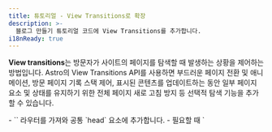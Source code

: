 ```yaml
---
title: 튜토리얼 - View Transitions로 확장
description: >-
  블로그 만들기 튜토리얼 코드에 View Transitions를 추가합니다.
i18nReady: true
---
```



**View transitions**는 방문자가 사이트의 페이지를 탐색할 때 발생하는 상황을 제어하는 ​​방법입니다. Astro의 View Transitions API를 사용하면 부드러운 페이지 전환 및 애니메이션, 방문 페이지 기록 스택 제어, 표시된 콘텐츠를 업데이트하는 동안 일부 페이지 요소 및 상태를 유지하기 위한 전체 페이지 새로 고침 방지 등 선택적 탐색 기능을 추가할 수 있습니다.

<PreCheck>
  - `<ViewTransitions />` 라우터를 가져와 공통 `head` 요소에 추가합니다.
  - 필요할 때 `<script>`를 트리거하기 위해 탐색 프로세스 중 이벤트 리스너를 추가합니다.
  - 전환 지시어를 사용하여 페이지 전환 애니메이션을 추가합니다.
  - 개별 페이지 링크에 대한 클라이언트 측 라우팅을 선택 해제합니다.
</PreCheck>

## 필요 조건

**공통 기본 레이아웃 또는 `<Head />` 컴포넌트가 있는 기존 Astro 프로젝트**가 필요합니다.

이 튜토리얼에서는 [블로그 만들기 튜토리얼의 완성된 프로젝트](https://github.com/withastro/blog-tutorial-demo)를 사용하여 기존 Astro 프로젝트에 view transitions (클라이언트 측 라우팅)를 추가하는 방법을 보여줍니다. 해당 코드베이스를 로컬에 포크하여 사용하거나 [StackBlitz에서 블로그 튜토리얼 코드를 편집](https://stackblitz.com/github/withastro/blog-tutorial-demo/tree/complete?file=src%2Fpages%2Findex.astro)하여 브라우저에서 튜토리얼을 완료할 수 있습니다.

대신 자신의 Astro 프로젝트에서 이 단계를 수행할 수 있지만 코드베이스에 대한 지침을 조정해야 합니다.

먼저 이 짧은 튜토리얼을 완료하려면 샘플 프로젝트를 사용하는 것이 좋습니다. 그런 다음 배운 내용을 사용하여 자신의 프로젝트에서 view transitions를 만들 수 있습니다.

## 블로그 튜토리얼 코드 구축

[블로그 만들기 개요 튜토리얼](/ko/tutorial/0-introduction/)에서 Astro의 [내장된 파일 기반 라우팅](/ko/guides/routing/#정적-경로)에 대해 배웠습니다. `src/pages/` 폴더 내 모든 `.astro`, `.md`, `.mdx` 파일은 자동으로 사이트의 새 페이지가 됩니다.

이러한 페이지들을 탐색하기 위해 표준 HTML `<a>` 요소를 사용했습니다. 예를 들어, 소개 페이지에 대한 링크를 만들기 위해, 페이지 헤더에 `<a href="/about/">소개</a>`를 추가했습니다. 여러분의 사이트 방문자가 해당 링크를 클릭하면 브라우저가 새로 고쳐지고 완전히 새로운 콘텐츠가 포함된 새 페이지가 로드됩니다.

## 전체 페이지 탐색 vs 클라이언트 측 라우팅 (SPA 모드)

브라우저가 새로 고쳐지고 새 페이지를 로드하면 이전 페이지와 새 페이지 사이에 연속성이 없습니다. 클라이언트 측 라우팅을 사용하면 브라우저의 전체 페이지 새로고침 없이 새로운 페이지가 표시됩니다.

클라이언트 측 라우팅은 전체 사이트 또는 앱이 방문자의 상호 작용에 따라 콘텐츠가 업데이트되는 JavaScript인 "한 페이지"로 구성된 단일 페이지 애플리케이션(SPA) 사이트의 기능입니다.

각각의 새 페이지에는 전체 브라우저 새로 고침이 필요하지 않으므로 클라이언트 측 라우팅을 사용하면 여러 가지 방법으로 페이지 전환을 제어할 수 있습니다. 공통 페이지 헤더와 같은 **영구적 요소**는 화면에 다시 렌더링될 필요가 없습니다. 한 페이지에서 다른 페이지로의 전환이 훨씬 더 부드럽게 나타날 수 있습니다. 그리고 상태를 보존하여 한 페이지에서 다음 페이지로 값을 전송할 수 있으며 방문자가 페이지를 탐색할 때 비디오를 계속 재생할 수도 있습니다!
 
전체 페이지 브라우저 새로 고침을 원하거나 필요한 경우가 있습니다. 예를 들어 링크를 통해 방문자가 `.pdf` 문서로 이동하는 경우, 서버에서 해당 새 페이지를 로드하려면 브라우저가 필요합니다. Astro 프로젝트에서 view transitions가 활성화된 경우에도 브라우저가 전체 링크 및 각 링크별로 탐색하는 방법을 지정할 수 있으며 클라이언트 측 라우팅을 완전히 선택 해제할 수도 있습니다.

안내서에서 [Astro의 view transitions](/ko/guides/view-transitions/)에 대해 읽어보거나 아래 지침에 따라 기본 블로그를 `src/pages/posts/`에서 `src/content/posts/`로 변환해 보세요.

<Box icon="question-mark">
### 여러분의 지식을 테스트해보세요

1. 내 Astro 사이트에 view transitions를 추가하는 것은...

    <MultipleChoice>
      <Option>
        기본적으로 사이트 전체를 구현하려면 2줄 이상의 코드가 필요합니다.
      </Option>
      <Option isCorrect>
        `<head>`에 `<ViewTransitions />` 라우터가 포함된 페이지에서 페이지 탐색의 기본 유형을 변경합니다.
      </Option>
      <Option>
        브라우저에서 일반적으로 제공하는 접근성 기능 (경로 안내 및 `prefers-reduced-motion` 등)을 다시 추가하지 않습니다.
      </Option>
    </MultipleChoice>

2. Astro의 view transitions의 이점이 **아닌** 것은 무엇입니까?

    <MultipleChoice>
      <Option isCorrect>
         클라이언트 측 라우팅을 위해 브라우저에 추가 JavaScript 보내기
      </Option>
      <Option>
        방문자가 새 페이지를 방문할 때 개별 요소 및 컴포넌트를 유지하는 옵션
      </Option>
      <Option>
        각 링크의 기본값으로 사용할 탐색 유형 제어
      </Option>
    </MultipleChoice>

3. view transitions 라우터는... 
    <MultipleChoice>
      <Option>
        React와 같은 UI 프레임워크를 사용해야 합니다.
      </Option>
      <Option>
        프로덕션 사이트에서 사용하기에 적합하지 않습니다.
      </Option>
      <Option isCorrect>
        아직 view transitions를 완전히 지원하지 않는 브라우저에 대한 대체 동작을 포함합니다.
      </Option>
    </MultipleChoice>

</Box>

## View transitions로 블로그 튜토리얼 확장

아래 단계에서는 페이지 전환을 향상시키기 위해 클라이언트 측 라우팅을 추가하여 블로그 만들기 튜토리얼의 최종 제품을 확장하는 방법을 보여줍니다.

### 종속성 업그레이드
<Steps>
1. Astro를 최신 버전으로 업그레이드하고 터미널에서 다음 명령을 실행하여 모든 통합을 최신 버전으로 업그레이드하세요.

    <PackageManagerTabs>
      <Fragment slot="npm">
      ```shell
      # Astro v4.x으로 업그레이드
      npm install astro@latest

      # 예: 블로그 튜토리얼의 Preact 통합 업그레이드
      npm install @astrojs/preact@latest
      ```
      </Fragment>
      <Fragment slot="pnpm">
      ```shell
      # Astro v4.x으로 업그레이드
      pnpm add astro@latest

    # 예: 블로그 튜토리얼의 Preact 통합 업그레이드
      pnpm add @astrojs/preact@latest
      ```
      </Fragment>
      <Fragment slot="yarn">
      ```shell
      # Astro v4.x으로 업그레이드
      yarn add astro@latest

    # 예: 블로그 튜토리얼의 Preact 통합 업그레이드
      yarn add @astrojs/preact@latest
      ```
      </Fragment>
    </PackageManagerTabs>

    :::tip
    자신의 프로젝트를 사용하는 경우, 설치한 모든 종속성을 업데이트해야 합니다. 예시 블로그 튜토리얼의 코드베이스는 Preact 통합만 사용합니다.
    :::
</Steps>
### `<ViewTransitions />` 라우터 추가
<Steps>

2. `<ViewTransitions />` 컴포넌트를 가져와서 페이지 레이아웃의 `<head>`에 추가합니다.

    블로그 튜토리얼 예시에서 `<head>` 요소는 `src/layouts/BaseLayout.astro`에 있습니다. 먼저 `ViewTransitions` 라우터를 컴포넌트의 프런트매터로 가져와야 합니다. 그런 다음 `<head>` 요소 안에 라우팅 컴포넌트를 추가합니다.

    ```astro title="src/layouts/BaseLayout.astro" ins={2,15}
    ---
    import { ViewTransitions } from 'astro:transitions';
    import Header from "../components/Header.astro";
    import Footer from "../components/Footer.astro";
    import "../styles/global.css";
    const { pageTitle } = Astro.props;
    ---
    <html lang="en">
      <head>
        <meta charset="utf-8" />
        <link rel="icon" type="image/svg+xml" href="/favicon.svg" />
        <meta name="viewport" content="width=device-width" />
        <meta name="generator" content={Astro.generator} />
        <title>{pageTitle}</title>
        <ViewTransitions />
      </head>
      <body>
        <Header />
        <h1>{pageTitle}</h1>
        <slot />
        <Footer />
        <script>
          import "../scripts/menu.js";
        </script>
      </body>
    </html>
    ```

    Astro의 기본 클라이언트 측 탐색을 활성화하는 데 다른 구성은 필요하지 않습니다! Astro는 이전 페이지와 새 페이지 간 유사성을 기반으로 기본 페이지 애니메이션을 생성하고, 지원되지 않는 브라우저에 대한 대체 동작도 제공합니다.

3. 사이트 미리보기에서 페이지 간 탐색을 시작합니다.

    **데스크톱 모드와 같은 큰 화면 크기**에서 사이트 미리보기를 확인하세요. 사이트의 페이지를 탐색할 때 새 페이지 콘텐츠가 페이드 인되면서 이전 페이지 콘텐츠도 페이드 아웃되는 것처럼 보입니다. 기본값이 만족스럽지 않은 경우, [view transitions 안내서](/ko/guides/view-transitions/)를 사용하여 사용자 정의 동작을 추가하세요.
    
    **작은 화면 크기**에서 사이트 미리보기를 보고, 햄버거 메뉴를 사용하여 페이지를 탐색해 보세요. 첫 페이지 로드 이후에는 메뉴가 더 이상 작동하지 않습니다.

</Steps>

### 스크립트 업데이트

view transitions를 사용하면 전체 페이지 브라우저 새로 고침과 마찬가지로, 페이지 탐색 후 일부 스크립트가 더 이상 다시 실행되지 않을 수 있습니다. 클라이언트 측 라우팅 중 사용할 수 있는 두 가지 이벤트가 있습니다: [`astro:page-load`](/ko/guides/view-transitions/#astropage-load) 및 [`astro :after-swap`](/ko/guides/view-transitions/#astroafter-swap).

<Steps>
4. 새 페이지로 이동한 후 `<Hamburger />` 모바일 메뉴 컴포넌트를 제어하는 ​​스크립트를 사용할 수 있도록 만듭니다.

     새 페이지로 이동한 후 모바일 메뉴를 대화형으로 만들려면 페이지 탐색이 끝날 때 실행되는 `astro:page-load` 이벤트를 수신하는 다음 코드를 추가하고 이에 대한 응답으로, 클릭하면 햄버거 메뉴가 작동하도록 기존 스크립트를 실행합니다.

    ```js title="src/scripts/menu.js" ins={1,5}
    document.addEventListener('astro:page-load', () => {
      document.querySelector('.hamburger').addEventListener('click', () => {
        document.querySelector('.nav-links').classList.toggle('expanded');
      });
    });
    ```

5. 페이지 탐색 후 테마 토글을 제어하는 ​​스크립트를 사용할 수 있도록 만듭니다.

    밝은/어두운 테마 전환을 제어하는 ​​`<script>`는 `<ThemeIcon />` 컴포넌트에 있습니다. 테마 토글이 모든 페이지에서 계속 작동하려면 스크립트에서 `is:inline` 속성을 제거하고 `astro:page-load` 이벤트가 기존 기능을 트리거할 수 있도록 이전 예시와 동일한 이벤트 리스너를 추가하세요.
    
    함수가 `astro:page-load` 이벤트에 대한 응답으로 실행되도록 기존 스크립트 태그를 업데이트하여 새 페이지가 완전히 로드되고 사용자에게 표시되면 테마 토글을 대화형으로 만듭니다.

    ```astro title="src/components/ThemeIcon.astro" ins={8,36} del="is:inline"
    ---
    ---
    <button id="themeToggle"> /* ... */ </button>

    <style> /* ... */ </style>

    <script is:inline>
      document.addEventListener('astro:page-load', () => {
        const theme = (() => {
          if (typeof localStorage !== "undefined" && localStorage.getItem("theme")) {
            return localStorage.getItem("theme");
          }
          if (window.matchMedia("(prefers-color-scheme: dark)").matches) {
            return "dark";
          }
          return "light";
        })();

        if (theme === "light") {
          document.documentElement.classList.remove("dark");
        } else {
          document.documentElement.classList.add("dark");
        }

        window.localStorage.setItem("theme", theme);

        const handleToggleClick = () => {
          const element = document.documentElement;
          element.classList.toggle("dark");

          const isDark = element.classList.contains("dark");
          localStorage.setItem("theme", isDark ? "dark" : "light");
        };

        document.getElementById("themeToggle").onclick = handleToggleClick;
      });
    </script>
    ```
    이제 `<ViewTransitions />` 라우터를 사용할 때, 페이지 로드가 완료된 후, 테마 토글이 모든 페이지에서 대화형으로 작동합니다.

6. 다크 모드에서 깜박이는 것을 방지하려면 테마를 미리 확인하세요.

    테마 토글은 모든 페이지에서 작동하지만 해당 스크립트는 탐색 프로세스가 끝날 때, **새 페이지가 브라우저에 완전히 로드된 후** 로드됩니다. 이 테마 토글 스크립트가 실행되고 페이지에서 어떤 테마를 사용해야 하는지 확인하기 전에 사이트의 밝은 테마 버전이 깜박일 수 있습니다.

    설정이 필요한 경우, 탐색 프로세스 이전에 다크 모드를 확인하기 위해서는 `astro:after-swap` 이벤트의 응답으로 실행되는 함수를 생성하세요. 브라우저의 `localStorage`에서 어두운 테마를 확인하는 다음 함수는 첫 페이지 방문 시 및 **새 페이지가 이전 페이지를 대체한 직후**, DOM 요소가 화면에 그려지기 전에 실행됩니다.

    테마 토글을 제어하는 ​​스크립트 외에 `<ThemeIcon />` 컴포넌트에 이 새 스크립트를 추가합니다.

    ```astro title="src/components/ThemeIcon.astro" ins={3-9}
    <script> ... </script>

    <script is:inline>
      function applyTheme() {
        localStorage.theme === 'dark' 
          ? document.documentElement.classList.add("dark")
          : document.documentElement.classList.remove("dark");
      }
  
      document.addEventListener('astro:after-swap', applyTheme);
      applyTheme(); 
    </script>
    ```
</Steps>
    이제 **클라이언트 측 탐색을 위해 `<ViewTransitions />` 라우터를 사용**하는 모든 페이지 변경 (`astro:after-swap` 이벤트에 액세스)은 브라우저의 `localStorage`에서 `theme: dark`를 감지하고 페이지가 뷰어에 렌더링되기 전에 현재 페이지를 업데이트할 수 있습니다.

    <Box icon="question-mark">
      ### 여러분의 지식을 테스트해보세요

      클라이언트 측 탐색 중 방문자가 링크를 클릭하여 새 페이지로 이동한 후 이벤트의 올바른 순서는 무엇입니까?

          <MultipleChoice>
            <Option>
              1. `astro:after-swap`
              2. `astro:page-load`
              3. 새 페이지가 표시됩니다
            </Option>
            <Option isCorrect>
              1. `astro:after-swap`
              2. 새 페이지가 표시됩니다
              3. `astro:page-load`
            </Option>
            <Option>
              1. `astro:page-load`
              2. 새 페이지가 표시됩니다
              3. `astro:after-swap`
            </Option>
          </MultipleChoice>

      </Box>

### 전환 애니메이션 사용자 정의
<Steps>

7. 페이지 제목의 기본 `fade` 애니메이션을 `slide`로 변경합니다.

    현재 view transitions가 활성화되어, 여러분은 모든 페이지 전환 애니메이션을 위한 작은 페이드 인 및 페이드 아웃 세트를 가지고 있습니다. 또한 Astro는 내장된 '`slide` 애니메이션도 제공합니다. 단일 요소의 애니메이션 유형을 변경하려면 `transition:animation=""` 지시어를 추가하세요.

    예를 들어, 페이지 제목을 페이드 인 대신 슬라이드 인하려면 BaseLayout의 `<h1>` 요소에 `transition:animate="slide"`를 추가하세요.

    ```astro title="src/layouts/BaseLayout.astro" ins='transition:animate="slide"'
    ---
    import Header from "../components/Header.astro";
    import Footer from "../components/Footer.astro";
    import "../styles/global.css";
    import { ViewTransitions } from 'astro:transitions';
    const { pageTitle } = Astro.props;
    ---

    <html lang="en">
      <head>
        <meta charset="utf-8" />
        <link rel="icon" type="image/svg+xml" href="/favicon.svg" />
        <meta name="viewport" content="width=device-width" />
        <meta name="generator" content={Astro.generator} />
        <title>{pageTitle}</title>
        <ViewTransitions />
      </head>
      <body>
        <Header />
        <h1 transition:animate="slide">{pageTitle}</h1>
        <slot />
        <Footer />
        <script>
          import "../scripts/menu.js";
        </script>
      </body>
    </html>
    ```

</Steps>

    이제 브라우저 미리보기에서 페이지 제목이 화면에 슬라이드되는 반면 본문 텍스트와 같은 다른 요소는 계속해서 페이드 인 및 아웃되는 것을 볼 수 있습니다.

    <Box icon="puzzle-piece">
      ### 직접 시도하기 - 탐색 링크에 슬라이드 인 애니메이션을 추가하세요.

      [위와 동일한 단계](#전환-애니메이션-사용자-정의)에 따라, 모든 헤더 링크가 포함된 `Navigation.astro`의 `<div>`가 페이지 탐색 시 슬라이드 인 애니메이션이 작동하도록 애니메이션 지시어를 추가하세요.

      <details>
      <summary>코드 보기</summary>
      ```astro title="src/components/Navigation.astro" ins='transition:animate="slide"'
      ---
      ---
      <div transition:animate="slide" class="nav-links">
        <a href="/">홈</a>
        <a href="/about/">소개</a>
        <a href="/blog/">블로그</a>
        <a href="/tags/">태그</a>
      </div>
      ```
      </details>
    </Box>

    이제 브라우저 미리보기를 확인하면, 모든 페이지 탐색에서 페이지 제목 및 헤더 링크가 슬라이드 인 애니메이션과 함께 작동합니다.

<Steps>
8. 블로그 게시물 설명에 더 긴 페이드인을 추가하세요.

    Astro의 내장 애니메이션을 가져온 다음 CSS 애니메이션 속성을 제공하여 사용자 정의할 수도 있습니다.

    예를 들어 블로그 게시물을 탐색할 때 설명이 천천히 페이드 인되도록 하려면, Markdown 블로그 게시물 레이아웃에 `fade` 애니메이션을 가져옵니다. 그런 다음 Astro의 `fade` 및 `2s`의 duration을 포함한 전환 지시어를 추가하세요.

    ```astro title="src/layouts/MarkdownPostLayout.astro" ins={3} ins="transition:animate={fade({ duration: '2s' })}"
    ---
    import BaseLayout from "./BaseLayout.astro";
    import { fade } from 'astro:transitions';
    const { frontmatter } = Astro.props;
    ---

    <BaseLayout pageTitle={frontmatter.title}>
      <p>{frontmatter.pubDate.slice(0, 10)}</p>
      <p transition:animate={fade({ duration: '2s' })} ><em>{frontmatter.description}</em></p>
      <p>작성자: {frontmatter.author}</p>
      <img src={frontmatter.image.url} width="300" alt={frontmatter.image.alt} />
      <slot />
    </BaseLayout>
    ```
    브라우저 미리보기에서 블로그 게시물을 탐색하면 설명이 나머지 텍스트보다 느리게 등장하는 것을 볼 수 있습니다.

    <ReadMore>다양한 [전환 지시어](/ko/guides/view-transitions/#전환-지시어) 및 [애니메이션 맞춤설정](/ko/guides/view-transitions/#애니메이션-사용자-정의)에 대해 자세히 알아보세요.</ReadMore>
</Steps>
### 일부 링크에 브라우저 새로고침 추가
<Steps>

9. 클라이언트 측 라우팅을 방지하고 대신 소개 페이지로 이동할 때 브라우저에게 새로고침을 요구합니다.

    때때로 방문자가 특정 링크를 클릭할 때 전체 브라우저를 다시 로드하고 싶을 때가 있습니다. 예를 들어 `<ViewTransitions />` 라우터를 사용하지 않는 페이지에 연결하거나 `.pdf`와 같은 파일에 직접 연결할 수 있습니다.

    소개 페이지로 이동하기 위해 탐색 링크를 클릭할 때마다 브라우저가 새로 고쳐지도록 하려면 `<Navigation/>` 컴포넌트의 `<a>` 태그에 `data-astro-reload` 속성을 추가하세요. 이는 이 하나의 링크에 대해 `<ViewTransitions />` 라우터와 모든 view transition 애니메이션을 완전히 재정의합니다.

     ```astro title="src/components/Navigation.astro" ins='data-astro-reload'
      ---
      ---
      <div transition:animate="slide" class="nav-links">
        <a href="/">홈</a>
        <a href="/about/" data-astro-reload>소개</a>
        <a href="/blog/">블로그</a>
        <a href="/tags/">태그</a>
      </div>
      ```
    
    이제 소개 페이지에 대한 탐색 링크를 클릭하면 애니메이션이 발생하지 않습니다. **이 링크를 사용하여** 소개 페이지로 이동할 때 페이지 링크와 제목이 슬라이드 인되지 않으며 페이지 콘텐츠가 페이드 인되지 않습니다.

10. 블로그 게시물의 Markdown 레이아웃에 있는 작성자 이름에 소개 페이지 링크를 추가하세요.

    `data-astro-reload`는 **추가된 링크에서** 새 페이지로 이동할 때만 전체 브라우저 새로고침을 트리거합니다. 소개 페이지로 이동하는 모든 인스턴스를 제어하지는 않습니다.

    `<MarkdownPostLayout />` 컴포넌트에서 작성자 이름에 소개 페이지 링크를 추가합니다.

    ```astro title="src/layouts/MarkdownPostLayout.astro" ins='<a href="/about/">' ins="</a>"
    ---
    import BaseLayout from "./BaseLayout.astro";
    import { fade } from 'astro:transitions';
    const { frontmatter } = Astro.props;
    ---

    <BaseLayout pageTitle={frontmatter.title}>
      <p>{frontmatter.pubDate.slice(0, 10)}</p>
      <p transition:animate={fade({ duration: '2s' })} ><em>{frontmatter.description}</em></p>
      <p>작성자: <a href="/about/">{frontmatter.author}</a></p>
      <img src={frontmatter.image.url} width="300" alt={frontmatter.image.alt} />
      <slot />
    </BaseLayout>
    ```
</Steps>

    브라우저 미리 보기에서 블로그 게시물을 방문한 다음 링크된 작성자 이름을 클릭하여 소개 페이지로 이동하는 경우 페이지 탐색은 어떤 모양입니까?

    <p>
      방문자가 개별 블로그 게시물에서 소개 페이지 링크를 클릭하면 <Spoiler>해당 링크에 `data-astro-reload` 속성이 설정되어 있지 않기 때문에</Spoiler> 페이지 제목과 헤더 탐색 링크가 <Spoiler>화면을 가로질러 슬라이드 인 됩니다</Spoiler>.
    </p>

아직 탐험할 것이 훨씬 더 많습니다! view transitions로 수행할 수 있는 추가 작업은 [전체 view transitions 안내서](/ko/guides/view-transitions/)를 참조하세요.

view transitions를 사용하는 블로그 튜토리얼의 전체 예시를 보려면 튜토리얼 저장소의 [view transitions 브랜치](https://github.com/withastro/blog-tutorial-demo/tree/view-transitions)를 참조하세요.
